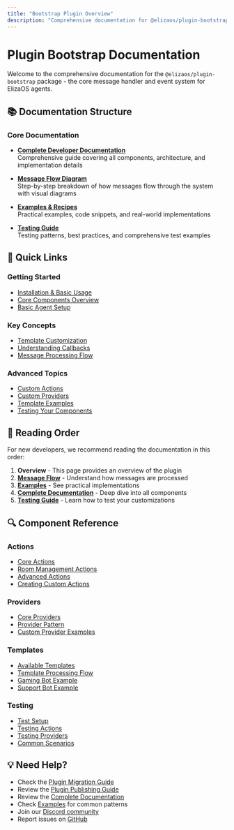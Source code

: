 ```yaml
---
title: "Bootstrap Plugin Overview"
description: "Comprehensive documentation for @elizaos/plugin-bootstrap - the core message handler and event system for ElizaOS agents"
---
```


# Plugin Bootstrap Documentation

Welcome to the comprehensive documentation for the `@elizaos/plugin-bootstrap` package - the core message handler and event system for ElizaOS agents.

## 📚 Documentation Structure

### Core Documentation

- **[Complete Developer Documentation](/plugins/bootstrap/complete-documentation)**  
  Comprehensive guide covering all components, architecture, and implementation details

- **[Message Flow Diagram](/plugins/bootstrap/message-flow)**  
  Step-by-step breakdown of how messages flow through the system with visual diagrams

- **[Examples & Recipes](/plugins/bootstrap/examples)**  
  Practical examples, code snippets, and real-world implementations

- **[Testing Guide](/plugins/bootstrap/testing-guide)**  
  Testing patterns, best practices, and comprehensive test examples

## 🚀 Quick Links

### Getting Started

- [Installation & Basic Usage](/quickstart)
- [Core Components Overview](/plugins/bootstrap/complete-documentation#core-components)
- [Basic Agent Setup](/plugins/bootstrap/examples#basic-agent-setup)

### Key Concepts

- [Template Customization](/plugins/bootstrap/complete-documentation#template-customization)
- [Understanding Callbacks](/plugins/bootstrap/complete-documentation#understanding-the-callback-mechanism)
- [Message Processing Flow](/plugins/bootstrap/message-flow#complete-message-flow-diagram)

### Advanced Topics

- [Custom Actions](/plugins/bootstrap/examples#custom-actions)
- [Custom Providers](/plugins/bootstrap/examples#custom-providers)
- [Template Examples](/plugins/bootstrap/examples#template-customization-examples)
- [Testing Your Components](/plugins/bootstrap/testing-guide#testing-patterns)

## 📖 Reading Order

For new developers, we recommend reading the documentation in this order:

1. **Overview** - This page provides an overview of the plugin
2. **[Message Flow](/plugins/bootstrap/message-flow)** - Understand how messages are processed
3. **[Examples](/plugins/bootstrap/examples)** - See practical implementations
4. **[Complete Documentation](/plugins/bootstrap/complete-documentation)** - Deep dive into all components
5. **[Testing Guide](/plugins/bootstrap/testing-guide)** - Learn how to test your customizations

## 🔍 Component Reference

### Actions

- [Core Actions](/plugins/bootstrap/complete-documentation#core-actions)
- [Room Management Actions](/plugins/bootstrap/complete-documentation#room-management-actions)
- [Advanced Actions](/plugins/bootstrap/complete-documentation#advanced-actions)
- [Creating Custom Actions](/plugins/bootstrap/examples#creating-custom-actions)

### Providers

- [Core Providers](/plugins/bootstrap/complete-documentation#core-providers)
- [Provider Pattern](/plugins/bootstrap/complete-documentation#provider-pattern)
- [Custom Provider Examples](/plugins/bootstrap/examples#custom-providers)

### Templates

- [Available Templates](/plugins/bootstrap/complete-documentation#available-templates)
- [Template Processing Flow](/plugins/bootstrap/complete-documentation#template-processing-flow)
- [Gaming Bot Example](/plugins/bootstrap/examples#example-1-gaming-bot-with-custom-templates)
- [Support Bot Example](/plugins/bootstrap/examples#example-2-customer-support-bot-with-templates)

### Testing

- [Test Setup](/plugins/bootstrap/testing-guide#test-setup)
- [Testing Actions](/plugins/bootstrap/testing-guide#testing-actions)
- [Testing Providers](/plugins/bootstrap/testing-guide#testing-providers)
- [Common Scenarios](/plugins/bootstrap/testing-guide#common-testing-scenarios)

## 💡 Need Help?

- Check the [Plugin Migration Guide](/guides/plugin-migration/overview)
- Review the [Plugin Publishing Guide](/guides/plugin-publishing-guide)
- Review the [Complete Documentation](/plugins/bootstrap/complete-documentation)
- Check [Examples](/plugins/bootstrap/examples) for common patterns
- Join our [Discord community](https://discord.gg/elizaos)
- Report issues on [GitHub](https://github.com/elizaos/eliza/issues)
